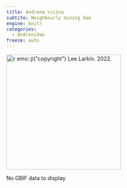 ```yaml
---
title: Andrena vicina
subtite: Neighbourly mining bee
engine: knitr
categories:
  - Andrenidae
freeze: auto
---
```

[![`r emo::ji("copyright")` Lee Larkin. 2022.](/files/no_bee.png){height=300}](https://inaturalist.ca/observations/121097182)

No GBIF data to display
